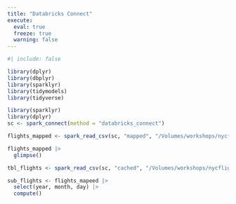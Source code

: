 ```yaml
---
title: "Databricks Connect"
execute: 
  eval: true
  freeze: true
  warning: false
---
```


```r
#| include: false

library(dplyr)
library(dbplyr)
library(sparklyr)
library(tidymodels)
library(tidyverse)
```

```r
library(sparklyr)
library(dplyr)
sc <- spark_connect(method = "databricks_connect")
```

```r
flights_mapped <- spark_read_csv(sc, "mapped", "/Volumes/workshops/nycflights/2013", memory = FALSE)
```

```r
flights_mapped |> 
  glimpse()
```


```r
tbl_flights <- spark_read_csv(sc, "cached", "/Volumes/workshops/nycflights/2013", repartition = 4)
```

```r
sub_flights <- flights_mapeed |> 
  select(year, month, day) |> 
  compute()
```

```r

```


